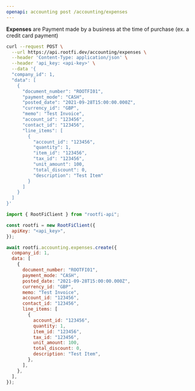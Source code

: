 ```yaml
---
openapi: accounting post /accounting/expenses
---
```


**Expenses** are Payment made by a business at the time of purchase (ex. a credit card payment)

<RequestExample>

```bash cURL
curl --request POST \
  --url https://api.rootfi.dev/accounting/expenses \
  --header 'Content-Type: application/json' \
  --header 'api_key: <api-key>' \
  --data '{
  "company_id": 1,
  "data": [
    {
      "document_number": "ROOTFI01",
      "payment_mode": "CASH",
      "posted_date": "2021-09-28T15:00:00.000Z",
      "currency_id": "GBP",
      "memo": "Test Invoice",
      "account_id": "123456",
      "contact_id": "123456",
      "line_items": [
        {
          "account_id": "123456",
          "quantity": 1,
          "item_id": "123456",
          "tax_id": "123456",
          "unit_amount": 100,
          "total_discount": 0,
          "description": "Test Item"
        }
      ]
    }
  ]
}'
```

```javascript NodeJS
import { RootFiClient } from "rootfi-api";

const rootfi = new RootFiClient({
  apiKey: "<api_key>",
});

await rootfi.accounting.expenses.create({
  company_id: 1,
  data: [
    {
      document_number: "ROOTFI01",
      payment_mode: "CASH",
      posted_date: "2021-09-28T15:00:00.000Z",
      currency_id: "GBP",
      memo: "Test Invoice",
      account_id: "123456",
      contact_id: "123456",
      line_items: [
        {
          account_id: "123456",
          quantity: 1,
          item_id: "123456",
          tax_id: "123456",
          unit_amount: 100,
          total_discount: 0,
          description: "Test Item",
        },
      ],
    },
  ],
});
```

</RequestExample>
